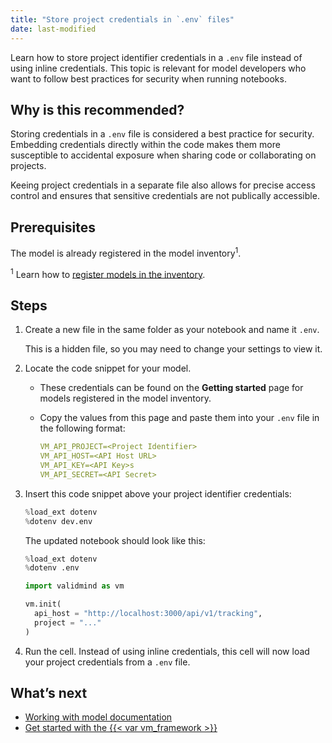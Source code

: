 ```yaml
---
title: "Store project credentials in `.env` files"
date: last-modified
---
```


Learn how to store project identifier credentials in a `.env` file instead of using inline credentials. This topic is relevant for model developers who want to follow best practices for security when running notebooks.

## Why is this recommended?

Storing credentials in a `.env` file is considered a best practice for security. Embedding credentials directly within the code makes them more susceptible to accidental exposure when sharing code or collaborating on projects. 

::: {.callout-important}
Keeing project credentials in a separate file also allows for precise access control and ensures that sensitive credentials are not publically accessible.
:::

## Prerequisites

The model is already registered in the model inventory^1^.

::: {.column-margin}
^1^ Learn how to [register models in the inventory](register-models-in-model-inventory.qmd).
:::

## Steps

1. Create a new file in the same folder as your notebook and name it `.env`. 

   This is a hidden file, so you may need to change your settings to view it.

2. Locate the code snippet for your model.

   - These credentials can be found on the **Getting started** page for models registered in the model inventory. 
   - Copy the values from this page and paste them into your `.env` file in the following format:
   
      ```yaml
      VM_API_PROJECT=<Project Identifier>
      VM_API_HOST=<API Host URL>
      VM_API_KEY=<API Key>s
      VM_API_SECRET=<API Secret>
      ```

3. Insert this code snippet above your project identifier credentials:
   
   ```python
   %load_ext dotenv
   %dotenv dev.env
   ```

   The updated notebook should look like this: 
   
   ```python
   %load_ext dotenv
   %dotenv .env
   
   import validmind as vm
   
   vm.init(
     api_host = "http://localhost:3000/api/v1/tracking",
     project = "..."
   )
   ```


4. Run the cell. Instead of using inline credentials, this cell will now load your project credentials from a `.env` file.

<!---
## Troubleshooting

[Include any common issues or errors that may arise during the task and how to resolve them.]
--->

## What's next

- [Working with model documentation](working-with-model-documentation.qmd)
- [Get started with the {{< var vm_framework >}}](get-started-developer-framework.qmd)
